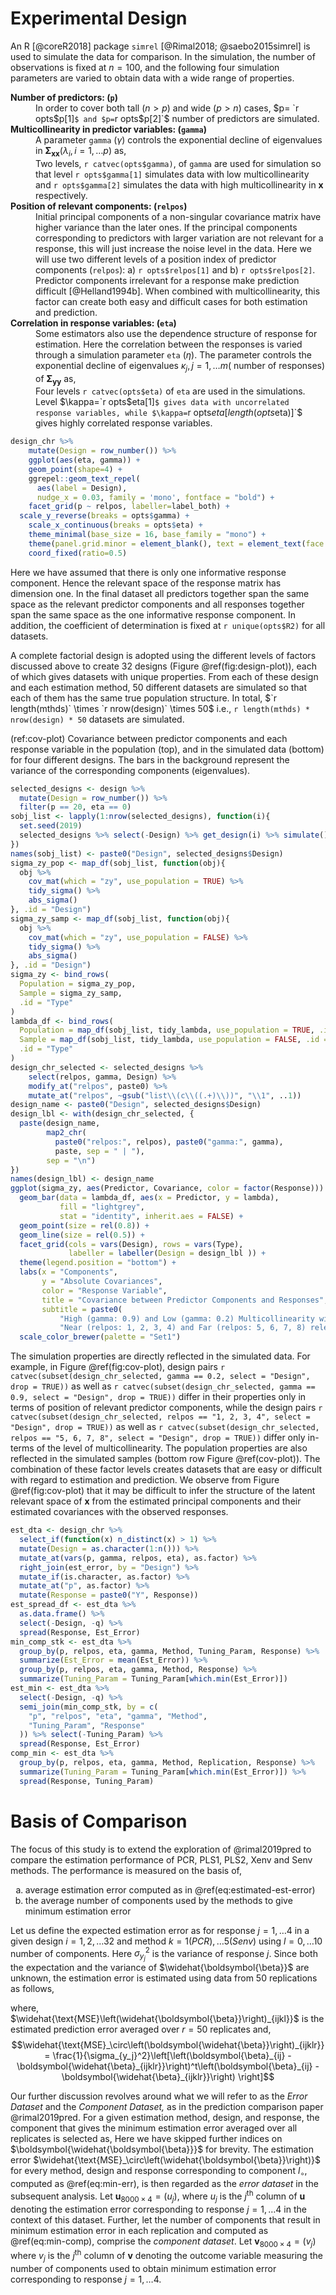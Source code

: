 # Experimental Design #

An R [@coreR2018] package `simrel` [@Rimal2018; @saebo2015simrel] is used to simulate the data for comparison. In the simulation, the number of observations is fixed at $n = 100$, and the following four simulation parameters are varied to obtain data with a wide range of properties.

**Number of predictors: (`p`)**
: In order to cover both tall $(n>p)$ and wide $(p>n)$ cases, $p= `r opts$p[1]`$ and $p= `r opts$p[2]`$ number of predictors are simulated.

**Multicollinearity in predictor variables: (`gamma`)**
: A parameter `gamma` $(\gamma)$ controls the exponential decline of eigenvalues in $\boldsymbol{\Sigma_{xx}} (\lambda_i, i = 1, \ldots p)$ as,
  \begin{equation}
  \lambda_i = e^{-\gamma(i-1)}, \gamma > 0 \text{ and } i = 1, 2, \ldots p
  (\#eq:gamma)
  \end{equation}
: Two levels, `r catvec(opts$gamma)`, of `gamma` are used for simulation so that level `r opts$gamma[1]` simulates data with low multicollinearity and `r opts$gamma[2]` simulates the data with high multicollinearity in $\mathbf{x}$ respectively.

**Position of relevant components: (`relpos`)**
: Initial principal components of a non-singular covariance matrix have higher variance than the later ones. If the principal components corresponding to predictors with larger variation are not relevant for a response, this will just increase the noise level in the data. Here we will use two different levels of a position index of predictor components (`relpos`): a) `r opts$relpos[1]` and b)  `r opts$relpos[2]`. Predictor components irrelevant for a response make prediction difficult [@Helland1994b]. When combined with multicollinearity, this factor can create both easy and difficult cases for both estimation and prediction.

**Correlation in response variables: (`eta`)**
: Some estimators also use the dependence structure of response for estimation. Here the correlation between the responses is varied through a simulation parameter `eta` $(\eta)$. The parameter controls the exponential decline of eigenvalues $\kappa_j, j = 1, \ldots m (\text{ number of responses})$ of $\boldsymbol{\Sigma_{yy}}$ as,
\begin{equation}
\eta_j = e^{-\kappa(j-1)}, \kappa > 0 \text{ and } j = 1, 2, \ldots m
(\#eq:eta)
\end{equation}
: Four levels  `r catvec(opts$eta)` of `eta` are used in the simulations. Level $\kappa=`r opts$eta[1]`$ gives data with uncorrelated response variables, while $\kappa=`r opts$eta[length(opts$eta)]`$ gives highly correlated response variables.

```r
design_chr %>%
    mutate(Design = row_number()) %>%
    ggplot(aes(eta, gamma)) +
    geom_point(shape=4) +
    ggrepel::geom_text_repel(
      aes(label = Design),
      nudge_x = 0.03, family = 'mono', fontface = "bold") +
    facet_grid(p ~ relpos, labeller=label_both) +
  scale_y_reverse(breaks = opts$gamma) +
    scale_x_continuous(breaks = opts$eta) +
    theme_minimal(base_size = 16, base_family = "mono") +
    theme(panel.grid.minor = element_blank(), text = element_text(face = "bold")) +
    coord_fixed(ratio=0.5)
```

Here we have assumed that there is only one informative response component. Hence the relevant space of the response matrix has dimension one. In the final dataset all predictors together span the same space as the relevant predictor components and all responses together span the same space as the one informative response component. In addition, the coefficient of determination is fixed at `r unique(opts$R2)` for all datasets.

A complete factorial design is adopted using the different levels of factors discussed above to create 32 designs (Figure \@ref(fig:design-plot)), each of which gives datasets with unique properties. From each of these design and each estimation method, 50 different datasets are simulated so that each of them has the same true population structure. In total, $`r length(mthds)` \times `r nrow(design)` \times 50$ i.e., `r length(mthds) * nrow(design) * 50` datasets are simulated.

(ref:cov-plot) Covariance between predictor components and each response variable in the population (top), and in the simulated data (bottom) for four different designs. The bars in the background represent the variance of the corresponding components (eigenvalues).

```r
selected_designs <- design %>%
  mutate(Design = row_number()) %>%
  filter(p == 20, eta == 0)
sobj_list <- lapply(1:nrow(selected_designs), function(i){
  set.seed(2019)
  selected_designs %>% select(-Design) %>% get_design(i) %>% simulate()
})
names(sobj_list) <- paste0("Design", selected_designs$Design)
sigma_zy_pop <- map_df(sobj_list, function(obj){
  obj %>%
    cov_mat(which = "zy", use_population = TRUE) %>%
    tidy_sigma() %>%
    abs_sigma()
}, .id = "Design")
sigma_zy_samp <- map_df(sobj_list, function(obj){
  obj %>%
    cov_mat(which = "zy", use_population = FALSE) %>%
    tidy_sigma() %>%
    abs_sigma()
}, .id = "Design")
sigma_zy <- bind_rows(
  Population = sigma_zy_pop,
  Sample = sigma_zy_samp,
  .id = "Type"
)
lambda_df <- bind_rows(
  Population = map_df(sobj_list, tidy_lambda, use_population = TRUE, .id = "Design"),
  Sample = map_df(sobj_list, tidy_lambda, use_population = FALSE, .id = "Design"),
  .id = "Type"
)
design_chr_selected <- selected_designs %>%
    select(relpos, gamma, Design) %>%
    modify_at("relpos", paste0) %>%
    mutate_at("relpos", ~gsub("list\\(c\\((.+)\\))", "\\1", ..1))
design_name <- paste0("Design", selected_designs$Design)
design_lbl <- with(design_chr_selected, {
  paste(design_name,
        map2_chr(
          paste0("relpos:", relpos), paste0("gamma:", gamma),
          paste, sep = " | "),
        sep = "\n")
})
names(design_lbl) <- design_name
ggplot(sigma_zy, aes(Predictor, Covariance, color = factor(Response))) +
  geom_bar(data = lambda_df, aes(x = Predictor, y = lambda),
           fill = "lightgrey",
           stat = "identity", inherit.aes = FALSE) +
  geom_point(size = rel(0.8)) +
  geom_line(size = rel(0.5)) +
  facet_grid(cols = vars(Design), rows = vars(Type),
             labeller = labeller(Design = design_lbl )) +
  theme(legend.position = "bottom") +
  labs(x = "Components",
       y = "Absolute Covariances",
       color = "Response Variable",
       title = "Covariance between Predictor Components and Responses",
       subtitle = paste0(
           "High (gamma: 0.9) and Low (gamma: 0.2) Multicollinearity with\n",
           "Near (relpos: 1, 2, 3, 4) and Far (relpos: 5, 6, 7, 8) relevant predictors")) +
  scale_color_brewer(palette = "Set1")
```

The simulation properties are directly reflected in the simulated data. For example, in Figure \@ref(fig:cov-plot), design pairs `r catvec(subset(design_chr_selected, gamma == 0.2, select = "Design", drop = TRUE))` as well as `r catvec(subset(design_chr_selected, gamma == 0.9, select = "Design", drop = TRUE))` differ in their properties only in terms of position of relevant predictor components, while the design pairs `r catvec(subset(design_chr_selected, relpos == "1, 2, 3, 4", select = "Design", drop = TRUE))` as well as `r catvec(subset(design_chr_selected, relpos == "5, 6, 7, 8", select = "Design", drop = TRUE))` differ only in-terms of the level of multicollinearity. The population properties are also reflected in the simulated samples (bottom row Figure \@ref(cov-plot)). The combination of these factor levels creates datasets that are easy or difficult with regard to estimation and prediction. We observe from Figure \@ref(fig:cov-plot) that it may be difficult to infer the structure of the latent relevant space of $\mathbf{x}$ from the estimated principal components and their estimated covariances with the observed responses.

```r
est_dta <- design_chr %>%
  select_if(function(x) n_distinct(x) > 1) %>%
  mutate(Design = as.character(1:n())) %>%
  mutate_at(vars(p, gamma, relpos, eta), as.factor) %>%
  right_join(est_error, by = "Design") %>%
  mutate_if(is.character, as.factor) %>%
  mutate_at("p", as.factor) %>%
  mutate(Response = paste0("Y", Response))
est_spread_df <- est_dta %>%
  as.data.frame() %>%
  select(-Design, -q) %>%
  spread(Response, Est_Error)
min_comp_stk <- est_dta %>%
  group_by(p, relpos, eta, gamma, Method, Tuning_Param, Response) %>%
  summarize(Est_Error = mean(Est_Error)) %>%
  group_by(p, relpos, eta, gamma, Method, Response) %>%
  summarize(Tuning_Param = Tuning_Param[which.min(Est_Error)])
est_min <- est_dta %>%
  select(-Design, -q) %>%
  semi_join(min_comp_stk, by = c(
    "p", "relpos", "eta", "gamma", "Method",
    "Tuning_Param", "Response"
  )) %>% select(-Tuning_Param) %>%
  spread(Response, Est_Error)
comp_min <- est_dta %>%
  group_by(p, relpos, eta, gamma, Method, Replication, Response) %>%
  summarize(Tuning_Param = Tuning_Param[which.min(Est_Error)]) %>%
  spread(Response, Tuning_Param)
```

# Basis of Comparison

The focus of this study is to extend the exploration of @rimal2019pred to compare the estimation performance of PCR, PLS1, PLS2, Xenv and Senv methods. The performance is measured on the basis of,

a) average estimation error computed as in \@ref(eq:estimated-est-error)
b) the average number of components used by the methods to give minimum estimation error

Let us define the expected estimation error as
\begin{equation}
  \text{MSE}\left(
    \widehat{\boldsymbol{\beta}}
  \right)_{ijkl} =
  \mathsf{E}{\left[
    \frac{1}{\sigma_{y_j}^2}\left(
      \boldsymbol{\beta}_{ij} - \boldsymbol{\widehat{\beta}_{ijkl}}
    \right)^t
    \left(
      \boldsymbol{\beta}_{ij} - \boldsymbol{\widehat{\beta}_{ijkl}}
    \right)
  \right]}
(\#eq:est-error)
\end{equation}
for response $j = 1, \ldots 4$ in a given design $i=1, 2, \ldots 32$ and method $k=1(PCR), \ldots 5(Senv)$ using $l=0, \ldots 10$ number of components. Here $\sigma_{y_j}^2$ is the variance of response $j$. Since both the expectation and the variance of $\widehat{\boldsymbol{\beta}}$ are unknown, the estimation error is estimated using data from 50 replications as follows,

\begin{equation}
\widehat{\text{MSE}\left(\widehat{\boldsymbol{\beta}}\right)_{ijkl}} =
  \frac{1}{50}\sum_{r=1}^{50}{\left[
    \widehat{\text{MSE}_\circ\left(\widehat{\boldsymbol{\beta}}\right)_{ijklr}}  
  \right]}
(\#eq:estimated-est-error)
\end{equation}
where, $\widehat{\text{MSE}\left(\widehat{\boldsymbol{\beta}}\right)_{ijkl}}$ is the estimated prediction error averaged over $r=50$ replicates and,
$$\widehat{\text{MSE}_\circ\left(\boldsymbol{\widehat{\beta}}\right)_{ijklr}} = 
  \frac{1}{\sigma_{y_j}^2}\left[\left(\boldsymbol{\beta}_{ij} -\boldsymbol{\widehat{\beta}_{ijklr}}\right)^t\left(\boldsymbol{\beta}_{ij} - \boldsymbol{\widehat{\beta}_{ijklr}}\right)
\right]$$

Our further discussion revolves around what we will refer to as the _Error Dataset_ and the _Component Dataset,_ as in the prediction comparison paper @rimal2019pred. For a given estimation method, design, and response, the component that gives the minimum estimation error averaged over all replicates is selected as, 
\begin{equation}
  l_\circ = \operatorname*{argmin}_{l}\left[\frac{1}{50}\sum_{r=1}^{50}{\widehat{\text{MSE}_\circ\left(\widehat{\boldsymbol{\beta}}\right)}_{r}}\right]
  (\#eq:min-err)
\end{equation}
Here we have skipped further indices on $\boldsymbol{\widehat{\boldsymbol{\beta}}}$ for brevity. The estimation error $\widehat{\text{MSE}_\circ\left(\widehat{\boldsymbol{\beta}}\right)}$ for every method, design and response corresponding to component $l_\circ$, computed as \@ref(eq:min-err), is then regarded as the _error dataset_ in the subsequent analysis. Let $\mathbf{u}_{8000\times4}=(u_j)$, where $u_j$ is the $j^\text{th}$ column of $\mathbf{u}$ denoting the estimation error corresponding to response $j=1, \ldots 4$ in the context of this dataset. Further, let the number of components that
result in minimum estimation error in each replication and computed as \@ref(eq:min-comp), comprise the _component dataset_. Let $\mathbf{v}_{8000\times4}=(v_j)$ where $v_j$ is the $j^\text{th}$ column of $\mathbf{v}$ denoting the outcome variable measuring the number of components used to obtain minimum estimation error corresponding to response $j=1, \ldots 4$.

\begin{equation}
  l_{\circ} = \operatorname*{argmin}_{l}\left[\widehat{\text{MSE}_\circ\left(\widehat{\boldsymbol{\beta}}\right)}\right]
  (\#eq:min-comp)
\end{equation}
